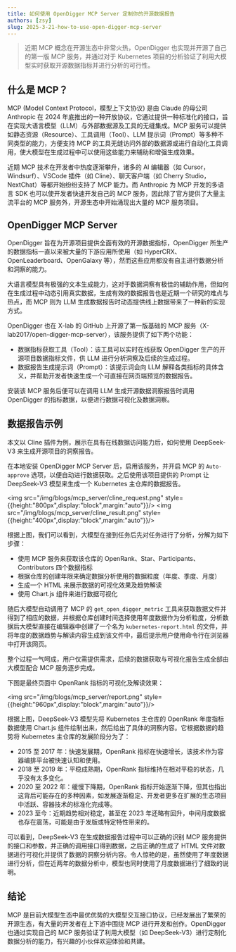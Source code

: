 ```yaml
---
title: 如何使用 OpenDigger MCP Server 定制你的开源数据报告
authors: [zsy]
slug: 2025-3-21-how-to-use-open-digger-mcp-server
---
```


> 近期 MCP 概念在开源生态中非常火热，OpenDigger 也实现并开源了自己的第一版 MCP 服务，并通过对于 Kubernetes 项目的分析验证了利用大模型实时获取开源数据指标并进行分析的可行性。

## 什么是 MCP？

MCP (Model Context Protocol，模型上下文协议) 是由 Claude 的母公司 Anthropic 在 2024 年底推出的一种开放协议，它通过提供一种标准化的接口，旨在实现大语言模型（LLM）与外部数据源及工具的无缝集成。MCP 服务可以提供如静态资源（Resource）、工具调用（Tool）、LLM 提示词（Prompt）等多种不同类型的能力，方便支持 MCP 的工具无缝访问外部的数据源或进行自动化工具调用，使大模型在生成过程中可以使用这些能力来辅助和增强生成效果。

近期 MCP 技术在开发者中热度逐渐攀升，诸多的 AI 编辑器（如 Cursor，Windsurf）、VSCode 插件（如 Cline）、聊天客户端（如 Cherry Studio，NextChat）等都开始纷纷支持了 MCP 能力。而 Anthropic 为 MCP 开发的多语言 SDK 也可以使开发者快速开发自己的 MCP 服务，因此除了官方提供了大量主流平台的 MCP 服务外，开源生态中开始涌现出大量的 MCP 服务项目。

## OpenDigger MCP Server

OpenDigger 旨在为开源项目提供全面有效的开源数据指标，OpenDigger 所生产的数据指标一直以来被大量的下游应用所使用（如 HyperCRX、OpenLeaderboard、OpenGalaxy 等），然而这些应用都没有自主进行数据分析和洞察的能力。

大语言模型具有极强的文本生成能力，这对于数据洞察有极佳的辅助作用，但如何在生成过程中动态引用真实数据，生成有效的数据报告也是近期一个研究的难点与热点，而 MCP 则为 LLM 生成数据报告时动态提供线上数据带来了一种新的实现方式。

OpenDigger 也在 X-lab 的 GitHub 上开源了第一版基础的 MCP 服务（X-lab2017/open-digger-mcp-server），该服务提供了如下两个功能：

- 数据指标获取工具（Tool）：该工具可以实时在线获取 OpenDigger 生产的开源项目数据指标文件，供 LLM 进行分析洞察及后续的生成过程。
- 数据报告生成提示词（Prompt）：该提示词会向 LLM 解释各类指标的具体含义，并帮助开发者快速生成一个可直接在网页端预览的数据报告。

安装该 MCP 服务后便可以在调用 LLM 生成开源数据洞察报告时调用 OpenDigger 的指标数据，以便进行数据可视化及数据洞察。

## 数据报告示例

本文以 Cline 插件为例，展示在具有在线数据访问能力后，如何使用 DeepSeek-V3 来生成开源项目的洞察报告。

在本地安装 OpenDigger MCP Server 后，启用该服务，并开启 MCP 的 `Auto-approve` 选项，以便自动进行数据获取。之后使用该项目提供的 Prompt 让 DeepSeek-V3 模型来生成一个 Kubernetes 主仓库的数据报告。

<img src="/img/blogs/mcp_server/cline_request.png" style={{height:"800px",display:"block",margin:"auto"}}/>
<img src="/img/blogs/mcp_server/cline_result.png" style={{height:"400px",display:"block",margin:"auto"}}/>

根据上图，我们可以看到，大模型在接到任务后先对任务进行了分析，分解为如下步骤：
- 使用 MCP 服务来获取该仓库的 OpenRank、Star、Participants、Contributors 四个数据指标
- 根据仓库的创建年限来确定数据分析使用的数据粒度（年度、季度、月度）
- 生成一个 HTML 来展示数据的可视化效果及趋势解读
- 使用 Chart.js 组件来进行数据可视化

随后大模型自动调用了 MCP 的 `get_open_digger_metric` 工具来获取数据文件并得到了相应的数据，并根据仓库创建时间选择使用年度数据作为分析粒度，分析数据后大模型直接在编辑器中创建了一个名为 `kubernetes-report.html` 的文件，并将年度的数据趋势与解读内容生成到该文件中，最后提示用户使用命令行在浏览器中打开该网页。

整个过程一气呵成，用户仅需提供需求，后续的数据获取与可视化报告生成全部由大模型配合 MCP 服务逐步完成。

下图是最终页面中 OpenRank 指标的可视化及解读效果：

<img src="/img/blogs/mcp_server/report.png" style={{height:"960px",display:"block",margin:"auto"}}/>

根据上图，DeepSeek-V3 模型先将 Kubernetes 主仓库的 OpenRank 年度指标数据使用 Chart.js 组件绘制出来，然后给出了具体的洞察内容。它根据数据的趋势将 Kubernetes 主仓库的发展阶段分为了：

- 2015 至 2017 年：快速发展期，OpenRank 指标在快速增长，该技术作为容器编排平台被快速认知和使用。
- 2018 至 2019 年：平稳成熟期，OpenRank 指标维持在相对平稳的状态，几乎没有太多变化。
- 2020 至 2022 年：缓慢下降期，OpenRank 指标开始逐渐下降，但其也指出这背后可能存在的多种因素，如发展逐渐稳定、开发者更多在扩展的生态项目中活跃、容器技术的标准化完成等。
- 2023 至今：近期趋势相对稳定，甚至在 2023 年还略有回升，中间月度数据也存在震荡，可能是由于发版或特定特性带来的。

可以看到，DeepSeek-V3 在生成数据报告过程中可以正确的识别 MCP 服务提供的接口和参数，并正确的调用接口得到数据，之后正确的生成了 HTML 文件对数据进行可视化并提供了数据的洞察分析内容。令人惊艳的是，虽然使用了年度数据进行分析，但在近两年的数据分析中，模型也同时使用了月度数据进行了细致的说明。

## 结论

MCP 是目前大模型生态中最优优势的大模型交互接口协议，已经发展出了繁荣的开源生态，有大量的开发者在上下游中围绕 MCP 进行开发和创作。OpenDigger 也通过实现自己的 MCP 服务验证了利用大模型（如 DeepSeek-V3）进行定制化数据分析的能力，有兴趣的小伙伴欢迎体验和共建。
